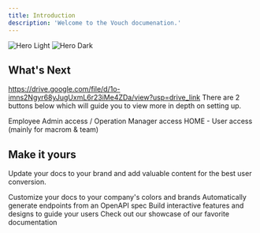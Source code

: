 ```yaml
---
title: Introduction
description: 'Welcome to the Vouch documenation.'
---
```


<img
  className="block dark:hidden"
  src="/images/hero-light.svg"
  alt="Hero Light"
/>
<img
  className="hidden dark:block"
  src="/images/hero-dark.svg"
  alt="Hero Dark"
/>

## What's Next
https://drive.google.com/file/d/1o-imns2Ngyr68yJugUxmL6r23iMe4ZDa/view?usp=drive_link
There are 2 buttons below which will guide you to view more in depth on setting up.

<CardGroup cols={2}>
  <Card
    title="User Admin Access"
    icon="pen-to-square"
    href="https://vouch.mintlify.app/GettingStarted"
  >
    Employee Admin access / Operation Manager access
  </Card>
  <Card
    title="HOME User Access"
    icon="image"
    href="https://vouch.mintlify.app/development"
  >
    HOME - User access (mainly for macrom & team)
  </Card>
</CardGroup>

## Make it yours

Update your docs to your brand and add valuable content for the best user conversion.

<CardGroup cols={2}>
  <Card
    title="Customize Style"
    icon="palette"
    href="https://mintlify.com/docs/settings/global"
  >
    Customize your docs to your company's colors and brands
  </Card>
  <Card
    title="Reference APIs"
    icon="code"
    href="https://mintlify.com/docs/api-playground/openapi"
  >
    Automatically generate endpoints from an OpenAPI spec
  </Card>
  <Card
    title="Add Components"
    icon="screwdriver-wrench"
    href="https://mintlify.com/docs/components/accordion"
  >
    Build interactive features and designs to guide your users
  </Card>
  <Card
    title="Get Inspiration"
    icon="stars"
    href="https://mintlify.com/customers"
  >
    Check out our showcase of our favorite documentation
  </Card>
</CardGroup>
